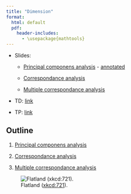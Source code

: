 ```yaml
---
title: "Dimension"
format:
  html: default
  pdf: 
    header-includes: 
      - \usepackage{mathtools}
--- 
```



* Slides: 

  - [Principal componens analysis ](../slides/04-dimension-pca-slides.qmd) - [annotated](../slides/04-dimension-pca-slides-annotated.qmd)

  - [Correspondance analysis](../slides/04-dimension-ca-slides.qmd)

  - [Multiple correspondance analysis](../slides/04-dimension-mca-slides.qmd)

* TD: [link](../td/04-dimension-td.qmd)

* TP: [link](../tp/04-dimension-tp.qmd)

## Outline

1. [Principal componens analysis](./dimension/01-pca.qmd)

2. [Correspondance analysis](./dimension/02-ca.qmd)

3. [Multiple correspondance analysis](./dimension/03-mca.qmd)


![Flatland ([xkcd:721](https://xkcd.com/721/)).](../include/flatland.png)

